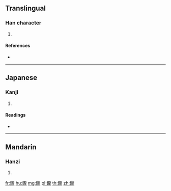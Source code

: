{{character info/new}}
==Translingual==

===Han character===
{{Han char|rn=167|rad=金|as=16|sn=24|four=81111|canj=CYBP}}

# {{defn|Han|sort=金16}}

====References====
* {{Han ref|kx=1326.160|dkj=41034|dj=1827.210|hdz=64273.030|uh=9468|ud=37992|bh=F8CB|bd=63691}}

----

==Japanese==

===Kanji===
{{ja-kanji|grade=|rs=金16}}

# {{defn|lang=ja|sort=金16}}

====Readings====
* {{ja-readings|on=[[ろう]] (rō), [[る]] (ru)|kun=[[うつわ]] (utsuwa)|nanori=}}

----

==Mandarin==

===Hanzi===
{{cmn-hanzi|pin=[[lóng]] ([[long2]])|wg=lung<sup>2</sup>}}

# {{defn|lang=cmn|sort=金16}}

[[fr:鑨]]
[[hu:鑨]]
[[mg:鑨]]
[[pl:鑨]]
[[th:鑨]]
[[zh:鑨]]